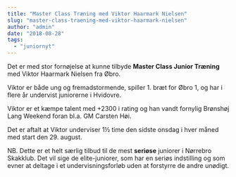 ```yaml
---
title: "Master Class Træning med Viktor Haarmark Nielsen"
slug: "master-class-traening-med-viktor-haarmark-nielsen"
author: "admin"
date: "2018-08-28"
tags: 
  - "juniornyt"
---
```


Det er med stor fornøjelse at kunne tilbyde **Master Class Junior Træning** med Viktor Haarmark Nielsen fra Øbro.

Viktor er både ung og fremadstormende, spiller 1. bræt for Øbro 1, og har i flere år undervist juniorerne i Hvidovre.

Viktor er et kæmpe talent med +2300 i rating og han vandt fornylig Brønshøj Lang Weekend foran bl.a. GM Carsten Høi.

Det er aftalt at Viktor underviser 1½ time den sidste onsdag i hver måned med start den 29. august.

NB. Dette er et helt særlig tilbud til de mest **seriøse** juniorer i Nørrebro Skakklub. Det vil sige de elite-juniorer, som har en seriøs indstilling og som evner at deltage i et undervisningsforløb uden at forstyrre de andre unødigt.
